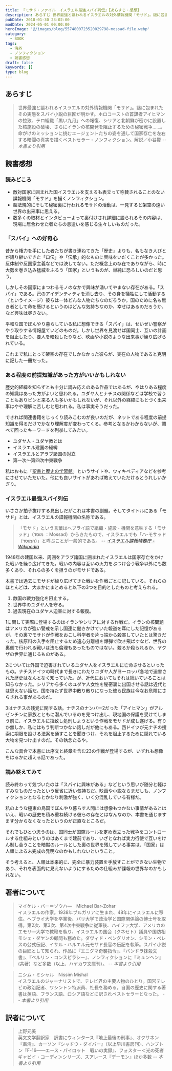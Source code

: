 ```yaml
---
title: 『モサド・ファイル　イスラエル最強スパイ列伝』【あらすじ・感想】
description: あらすじ 世界最強と謳われるイスラエルの対外情報機関「モサド」。謎に包まれたその実態をスパイ小説の巨匠が明かす。ホロコーストの首謀者アイヒマンの拉致、テロ組織「黒い九月」への報復、シリアと北朝鮮が密かに設置した核施設の破壊、さらにイランの核開発を阻止するための秘密戦争……。
pubDate: 2018-01-30 23:02:00
modDate: 2024-05-01 00:00:00
heroImage: '@/images/blog/5574800723520029798-mossad-file.webp'
category:
  - BOOK
tags:
  - 海外
  - ノンフィクション
  - 読書感想
draft: false
keywords: []
type: blog
---
```


## あらすじ

> 世界最強と謳われるイスラエルの対外情報機関「モサド」。謎に包まれたその実態をスパイ小説の巨匠が明かす。ホロコーストの首謀者アイヒマンの拉致、テロ組織「黒い九月」への報復、シリアと北朝鮮が密かに設置した核施設の破壊、さらにイランの核開発を阻止するための秘密戦争……。命がけのミッションに挑むエージェントたちの姿を通して国家存亡を左右する暗闘の真実を描くベストセラー・ノンフィクション。解説／小谷賢 <cite>-- 本書より引用</cite>

## 読書感想

### 読みどころ

- 敵対国家に囲まれた国イスラエルを支えるも表立って称賛されることのない諜報機関「モサド」を描くノンフィクション。
- 超法規的にそして秘密裏に行われるモサドの活動は、一見すると架空の遠い世界の出来事に思える。
- 数多くの取材とインタビューよって裏付けされ詳細に語られるその内容は、現場に居合わせた者たちの息遣いを感じる生々しいものだった。

### 「スパイ」への好奇心

昔から権力を手にした者たちが書き連ねてきた「歴史」よりも、名もなき人びとが語り継いできた「口伝」や「伝承」的なものに興味をいだくことが多かった。反体制や反国家主義などでは決してない。ただ概念上の存在でありながら、時に大勢を巻き込み猛威をふるう「国家」というものが、単純に恐ろしいのだと思う。

しかしその国家にまつわるモノのなかで興味が湧いてやまない存在がある。「スパイ」である。己のアイデンティティを消し去り、その身を犠牲にして活動する（というイメージ）彼らは一体どんな人物たちなのだろうか。国のために名も無き者として命を懸けるというのはどんな気持ちなのか、幸せはあるのだろうか、など興味は尽きない。

平和な国でぼんやり暮らしている私に想像できる「スパイ」は、せいぜい警察がやり取りする情報屋ていどのものだ。しかし世界を見渡せば国同士、互いの計画を阻止したり、要人を暗殺したりなど、映画や小説のような出来事が繰り広げられている。

これまで私にとって架空の存在でしかなかった彼らが、実在の人物であると克明に記した一冊だった。

### ある程度の前提知識があった方がいいかもしれない

歴史的経緯を知らずとも十分に読み応えのある作品ではあるが、やはりある程度の知識はあった方がよいと思われる。ユダヤ人とナチスの関係などは学校で習うこともありピンと来る人も多いかもしれないが、それ以外の経緯にもとづく出来事はやや理解に苦しむと思われる。私は事実そうだった。

できれば関連書籍をじっくり読みこむのが良いのだが、ネットである程度の前提知識を得るだけでかなり理解度が変わってくる。参考となるかわからないが、調べて回ったキーワードを列挙してみたい。

- ユダヤ人・ユダヤ教とは
- イスラエル建国の経緯
- イスラエルとアラブ諸国の対立
- 第一次～第四次中東戦争

私はおもに「[聖書と歴史の学習館](https://www.lets-bible.com/)」というサイトや、ウィキペディアなどを参考にさせていただいた。他にも良いサイトがあれば教えていただけるとうれしいかぎり。

### イスラエル最強スパイ列伝

いささか拍子抜けする見出しだがこれは本書の副題。そしてタイトルにある「モサド」とは、イスラエルの諜報機関の名称である。

> 「モサド」という言葉はヘブライ語で組織・施設・機関を意味する「モサッド」（מוסד ：Mossad）からきたもので、イスラエルでも「ハ-モサッド（המוסד）」と呼ぶことが一般的である。 <cite>-- [イスラエル諜報特務庁 - Wikipedia](https://ja.wikipedia.org/wiki/%E3%82%A4%E3%82%B9%E3%83%A9%E3%82%A8%E3%83%AB%E8%AB%9C%E5%A0%B1%E7%89%B9%E5%8B%99%E5%BA%81)</cite>

1948年の建国以来、周囲をアラブ諸国に囲まれたイスラエルは国家存亡をかけた戦いを繰り広げてきた。戦いの内容は互いの火力をぶつけ合う戦争以外にも数多くあり、それらの多くを担うのがモサドである。

本書では過去にモサドが繰り広げてきた戦いを作戦ごとに記している。それらのほとんどは、大まかにまとめると以下の3つを目的としたものと考えられる。

1. 敵国の戦力強化を阻止する。
1. 世界中のユダヤ人を守る。
1. 過去現在のユダヤ人迫害に対する報復。

1に関して実際に登場するのはイランやシリアに対する作戦だ。イランの核問題はアメリカが強い警戒を示し国連に働きかけていた報道を耳にした記憶があるが、その裏でモサドが作戦をおこし科学者を片っ端から殺害していたとは驚きだった。核原料の入手を阻止するため遠心分離機を爆弾で吹き飛ばすなど、世界の裏側で行われる戦いは法も倫理もあったものではない。殺るか殺られるか、ヤクザの世界に通じるものがある。

2については外国で迫害されているユダヤ人をイスラエルに亡命させるといったもの。ナチスドイツの時代まで長きにわたりユダヤ人がヨーロッパ各地で迫害された歴史はなんとなく知っていた。が、近代においてもそれは続いていることは知らなかった。シリアから多くのユダヤ人女性を秘密裏に出国させる話は近代とは思えない話だ。国を持たず世界中散り散りになった彼ら民族は今なお危険にさらされる事があるのだ。

3はナチスの残党に関する話。ナチスのナンバー2だった「アイヒマン」がアルゼンチンに家族とともに潜んでいるのを見つけ出し、現地国の保護を受けてしまう前に、イスラエルに拉致し処刑しようという作戦をモサドが成し遂げる。有りか無しか、私にはもう判断つかない話しだが他にもある。西ドイツが元ナチの捜索に期限を設ける法案を通すことを聞きつけ、それを阻止するために隠れている大物を見つけ出すのだ。その執念たるや。

こんな具合で本書には序文と終章を含む23の作戦が登場するが、いずれも想像をはるかに超える話であった。

### 読み終えてみて

読み終わって気づいたのは「スパイに興味がある」などという思いが随分と軽はずみなものだったという反省に近い気持ちだ。映画や小説ならまだしも、ノンフィクションとなるとかなり刺激が強く、いく分混乱している有様だ。

私のような極東の島国でぼんやり暮らす人間には想像もつかない事情があるとはいえ、戦いの歴史を積み重ね続ける彼らの存在とはなんなのか、本書を通じますます分からなくなったというのが正直なところだ。

それでもひとつ思うのは、国同士が国際ルールを定め表立った戦争をコントロールする仕組みというのはあくまで建前であり、いざとなれば実力行使で互いをけん制し合うことを暗黙のルールとした裏の世界を残している事実は、「国家」は人類による未完成の発明なのかもしれないということ。

そう考えると、人類は本来的に、完全に暴力装置を手放すことができない生物であり、それを表面的に見えないようにするための仕組みが諜報の世界なのかもしれない。

<div class='not-prose'>
  <div data-vc_mylinkbox_id='886754391'></div>
</div>

## 著者について

> マイケル・バー＝ゾウハ―　Michael Bar-Zohar<br />
> イスラエルの作家。1938年ブルガリアに生まれ、48年にイスラエルに移住。ヘブライ大学を卒業後、パリ大学で政治学と国際関係論の博士号を取得。第2次、第3次、第4次中東戦争に従軍後、ハイファ大学、アメリカのエモリ―大学で教鞭を執り、イスラエルの国会（クネセト）議員や国防相モシェ・ダヤンの顧問も務めた。ダヴィド・ベングリオン、シモン・ペレスの公式伝記、イサル・ハルエル元モサド長官の伝記を執筆。スパイ小説の巨匠として知られ、作品に『エニグマ奇襲指令』、『パンドラ抹殺文書』、『ベルリン・コンスピラシー』、ノンフィクションに『ミュンヘン』(共著）など多数（以上、ハヤカワ文庫刊）。 <cite>-- 本書より引用</cite>

> ニシム・ミシャル　Nissim Mishal<br />
> イスラエルのジャーナリストで、テレビ界の主要人物のひとり。国営テレビの政治記者、ワシントン特派員、社長を務める。自国の歴史に関する著書は英語、フランス語、ロシア語などに訳されベストセラーとなった。 <cite>-- 本書より引用</cite>

## 訳者について

> 上野元美<br />
> 英文文学翻訳家　訳書にウィンタース『地上最後の刑事』、オクサネン『粛清』、カーソン『シャドウ・ダイバー』（以上早川書房刊）、ハンプトン『F-16――エース・パイロット　戦いの実録』、フォスター＜光の死者ギャビイ・コーディ＞シリーズ、スアレース『デーモン』ほか多数 <cite>-- 本書より引用</cite>
